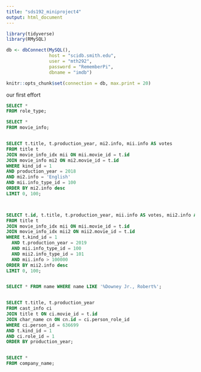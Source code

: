 ```yaml
---
title: "sds192_miniproject4"
output: html_document
---
```


```r
library(tidyverse)
library(RMySQL)

db <- dbConnect(MySQL(), 
                host = "scidb.smith.edu", 
                user = "mth292", 
                password = "RememberPi", 
                dbname = "imdb")

knitr::opts_chunk$set(connection = db, max.print = 20)
```

our first effort
```sql
SELECT *
FROM role_type;

SELECT *
FROM movie_info;


SELECT t.title, t.production_year, mi2.info, mii.info AS votes
FROM title t
JOIN movie_info_idx mii ON mii.movie_id = t.id 
JOIN movie_info mi2 ON mi2.movie_id = t.id
WHERE kind_id = 1
AND production_year = 2018
AND mi2.info = 'English'
AND mii.info_type_id = 100
ORDER BY mi2.info desc
LIMIT 0, 100;



SELECT t.id, t.title, t.production_year, mii.info AS votes, mii2.info AS rating
FROM title t
JOIN movie_info_idx mii ON mii.movie_id = t.id
JOIN movie_info_idx mii2 ON mii2.movie_id = t.id
WHERE t.kind_id = 1
  AND t.production_year = 2019
  AND mii.info_type_id = 100
  AND mii2.info_type_id = 101
  AND mii.info > 100000
ORDER BY mii2.info desc
LIMIT 0, 100;


SELECT * FROM name WHERE name LIKE '%Downey Jr., Robert%';


SELECT t.title, t.production_year
FROM cast_info ci
JOIN title t ON ci.movie_id = t.id
JOIN char_name cn ON cn.id = ci.person_role_id
WHERE ci.person_id = 636699
AND t.kind_id = 1
AND ci.role_id = 1
ORDER BY production_year;


SELECT *
FROM company_name;
```


